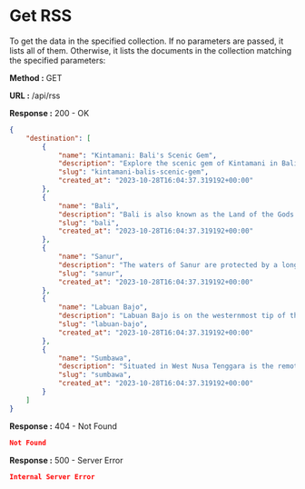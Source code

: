 
# Get RSS

To get the data in the specified collection. If no parameters are passed, it lists all of them.
Otherwise, it lists the documents in the collection matching the specified parameters:

**Method :** <Badge variant="success">GET</Badge>

**URL :** <Badge variant="dark">/api/rss</Badge>

**Response :** <BadgeOutline variant="success">200 - OK</BadgeOutline>

```json
{
    "destination": [
        {
            "name": "Kintamani: Bali's Scenic Gem",
            "description": "Explore the scenic gem of Kintamani in Bali. Marvel at Mount Batur's beauty, serene Lake Batur, and captivating volcanic landscapes",
            "slug": "kintamani-balis-scenic-gem",
            "created_at": "2023-10-28T16:04:37.319192+00:00"
        },
        {
            "name": "Bali",
            "description": "Bali is also known as the Land of the Gods with dramatic dances and colorful ceremonies, to its luxurious beach resorts with exciting nightlife and famous for surfers’ paradise.",
            "slug": "bali",
            "created_at": "2023-10-28T16:04:37.319192+00:00"
        },
        {
            "name": "Sanur",
            "description": "The waters of Sanur are protected by a long string of offshore reefs, creating large, warm shallow, safe lagoons that are perfectly clear and excellent for swimming, snorkeling and a whole array of water sports.",
            "slug": "sanur",
            "created_at": "2023-10-28T16:04:37.319192+00:00"
        },
        {
            "name": "Labuan Bajo",
            "description": "Labuan Bajo is on the westernmost tip of the Island of Flores, Indonesia and the home of the Komodo dragons and other fascinating wildlife. It also known as the city of sunset.",
            "slug": "labuan-bajo",
            "created_at": "2023-10-28T16:04:37.319192+00:00"
        },
        {
            "name": "Sumbawa",
            "description": "Situated in West Nusa Tenggara is the remote and tranquil island of Sumbawa. Relatively untouched by the common tourist, the island is renown for its picturesque white sandy beaches, luscious landscapes, beautiful diving destinations and quaint local culture.",
            "slug": "sumbawa",
            "created_at": "2023-10-28T16:04:37.319192+00:00"
        }
    ]
}
```

**Response :** <BadgeOutline variant="warning">404 - Not Found</BadgeOutline>

```json
Not Found
```

**Response :** <BadgeOutline variant="danger">500 - Server Error</BadgeOutline>

```json
Internal Server Error
```
